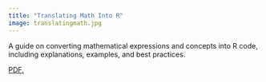 ```yaml
---
title: "Translating Math Into R"
image: translatingmath.jpg
---
```


```{=html}
<p>A guide on converting mathematical expressions and concepts into R code, including  explanations, examples, and best practices.</p>

<a href="https://selina-cheng.github.io/assets/translating_math_into_R.pdf" target="_blank">PDF.</a>
```